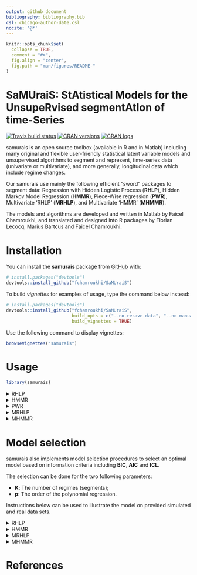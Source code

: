 ```yaml
---
output: github_document
bibliography: bibliography.bib
csl: chicago-author-date.csl
nocite: '@*'
---
```


<!-- README.md is generated from README.Rmd. Please edit that file -->

```r
knitr::opts_chunk$set(
  collapse = TRUE,
  comment = "#>",
  fig.align = "center",
  fig.path = "man/figures/README-"
)
```

# **SaMUraiS**: **S**t**A**tistical **M**odels for the **U**nsupe**R**vised segment**A**t**I**on of time-**S**eries

<!-- badges: start -->
[![Travis build status](https://travis-ci.org/fchamroukhi/SaMUraiS.svg?branch=master)](https://travis-ci.org/fchamroukhi/SaMUraiS)
[![CRAN versions](https://www.r-pkg.org/badges/version/samurais)](https://cran.r-project.org/web/packages/samurais/index.html)
[![CRAN logs](https://cranlogs.r-pkg.org/badges/samurais)](https://cran.rstudio.com/web/packages/samurais/index.html)
<!-- badges: end -->

samurais is an open source toolbox (available in R and in Matlab) including 
many original and flexible user-friendly statistical latent variable models 
and unsupervised algorithms to segment and represent, time-series data 
(univariate or multivariate), and more generally, longitudinal data which 
include regime changes.

Our samurais use mainly the following efficient "sword" packages to segment 
data: Regression with Hidden Logistic Process (**RHLP**), Hidden Markov Model
Regression (**HMMR**), Piece-Wise regression (**PWR**), Multivariate 'RHLP'
(**MRHLP**), and Multivariate 'HMMR' (**MHMMR**).

The models and algorithms are developed and written in Matlab by Faicel 
Chamroukhi, and translated and designed into R packages by Florian Lecocq, 
Marius Bartcus and Faicel Chamroukhi.

# Installation

You can install the **samurais** package from
[GitHub](https://github.com/fchamroukhi/SaMUraiS) with:

```r
# install.packages("devtools")
devtools::install_github("fchamroukhi/SaMUraiS")
```

To build *vignettes* for examples of usage, type the command below instead:

```r
# install.packages("devtools")
devtools::install_github("fchamroukhi/SaMUraiS", 
                         build_opts = c("--no-resave-data", "--no-manual"), 
                         build_vignettes = TRUE)
```

Use the following command to display vignettes:

```r
browseVignettes("samurais")
```

# Usage

```r
library(samurais)
```

<details>
  <summary>RHLP</summary>

```r
# Application to a toy data set
data("univtoydataset")
x <- univtoydataset$x
y <- univtoydataset$y

K <- 5 # Number of regimes (mixture components)
p <- 3 # Dimension of beta (order of the polynomial regressors)
q <- 1 # Dimension of w (order of the logistic regression: to be set to 1 for segmentation)
variance_type <- "heteroskedastic" # "heteroskedastic" or "homoskedastic" model

n_tries <- 1
max_iter = 1500
threshold <- 1e-6
verbose <- TRUE
verbose_IRLS <- FALSE

rhlp <- emRHLP(X = x, Y = y, K, p, q, variance_type, n_tries, 
               max_iter, threshold, verbose, verbose_IRLS)

rhlp$summary()

rhlp$plot()
```

```r
# Application to a real data set
data("univrealdataset")
x <- univrealdataset$x
y <- univrealdataset$y2

K <- 5 # Number of regimes (mixture components)
p <- 3 # Dimension of beta (order of the polynomial regressors)
q <- 1 # Dimension of w (order of the logistic regression: to be set to 1 for segmentation)
variance_type <- "heteroskedastic" # "heteroskedastic" or "homoskedastic" model

n_tries <- 1
max_iter = 1500
threshold <- 1e-6
verbose <- TRUE
verbose_IRLS <- FALSE

rhlp <- emRHLP(X = x, Y = y, K, p, q, variance_type, n_tries, 
               max_iter, threshold, verbose, verbose_IRLS)

rhlp$summary()

rhlp$plot()
```
</details>

<details>
  <summary>HMMR</summary>

```r
# Application to a toy data set
data("univtoydataset")
x <- univtoydataset$x
y <- univtoydataset$y

K <- 5 # Number of regimes (states)
p <- 3 # Dimension of beta (order of the polynomial regressors)
variance_type <- "heteroskedastic" # "heteroskedastic" or "homoskedastic" model

n_tries <- 1
max_iter <- 1500
threshold <- 1e-6
verbose <- TRUE

hmmr <- emHMMR(X = x, Y = y, K, p, variance_type, 
               n_tries, max_iter, threshold, verbose)

hmmr$summary()

hmmr$plot(what = c("smoothed", "regressors", "loglikelihood"))
```


```r
# Application to a real data set
data("univrealdataset")
x <- univrealdataset$x
y <- univrealdataset$y2

K <- 5 # Number of regimes (states)
p <- 3 # Dimension of beta (order of the polynomial regressors)
variance_type <- "heteroskedastic" # "heteroskedastic" or "homoskedastic" model

n_tries <- 1
max_iter <- 1500
threshold <- 1e-6
verbose <- TRUE

hmmr <- emHMMR(X = x, Y = y, K, p, variance_type, 
               n_tries, max_iter, threshold, verbose)

hmmr$summary()

hmmr$plot(what = c("smoothed", "regressors", "loglikelihood"))
```

</details>

<details>
  <summary>PWR</summary>

```r
# Application to a toy data set
data("univtoydataset")
x <- univtoydataset$x
y <- univtoydataset$y

K <- 5 # Number of segments
p <- 3 # Polynomial degree

pwr <- fitPWRFisher(X = x, Y = y, K, p)

pwr$summary()

pwr$plot()
```


```r
# Application to a real data set
data("univrealdataset")
x <- univrealdataset$x
y <- univrealdataset$y2

K <- 5 # Number of segments
p <- 3 # Polynomial degree

pwr <- fitPWRFisher(X = x, Y = y, K, p)

pwr$summary()

pwr$plot()
```

</details>

<details>
<summary>MRHLP</summary>

```r
# Application to a toy data set
data("multivtoydataset")
x <- multivtoydataset$x
y <- multivtoydataset[,c("y1", "y2", "y3")]

K <- 5 # Number of regimes (mixture components)
p <- 1 # Dimension of beta (order of the polynomial regressors)
q <- 1 # Dimension of w (order of the logistic regression: to be set to 1 for segmentation)
variance_type <- "heteroskedastic" # "heteroskedastic" or "homoskedastic" model

n_tries <- 1
max_iter <- 1500
threshold <- 1e-6
verbose <- TRUE
verbose_IRLS <- FALSE

mrhlp <- emMRHLP(X = x, Y = y, K, p, q, variance_type, n_tries, 
                 max_iter, threshold, verbose, verbose_IRLS)

mrhlp$summary()

mrhlp$plot()
```

```r
# Application to a real data set (human activity recogntion data)
data("multivrealdataset")
x <- multivrealdataset$x
y <- multivrealdataset[,c("y1", "y2", "y3")]

K <- 5 # Number of regimes (mixture components)
p <- 3 # Dimension of beta (order of the polynomial regressors)
q <- 1 # Dimension of w (order of the logistic regression: to be set to 1 for segmentation)
variance_type <- "heteroskedastic" # "heteroskedastic" or "homoskedastic" model

n_tries <- 1
max_iter <- 1500
threshold <- 1e-6
verbose <- TRUE
verbose_IRLS <- FALSE

mrhlp <- emMRHLP(X = x, Y = y, K, p, q, variance_type, n_tries, 
                 max_iter, threshold, verbose, verbose_IRLS)

mrhlp$summary()

mrhlp$plot()
```
</details>

<details>
  <summary>MHMMR</summary>

```r
# Application to a simulated data set
data("multivtoydataset")
x <- multivtoydataset$x
y <- multivtoydataset[,c("y1", "y2", "y3")]

K <- 5 # Number of regimes (states)
p <- 1 # Dimension of beta (order of the polynomial regressors)
variance_type <- "heteroskedastic" # "heteroskedastic" or "homoskedastic" model

n_tries <- 1
max_iter <- 1500
threshold <- 1e-6
verbose <- TRUE

mhmmr <- emMHMMR(X = x, Y = y, K, p, variance_type, n_tries, 
                 max_iter, threshold, verbose)

mhmmr$summary()

mhmmr$plot(what = c("smoothed", "regressors", "loglikelihood"))
```

```r
# Application to a real data set (human activity recognition data)
data("multivrealdataset")
x <- multivrealdataset$x
y <- multivrealdataset[,c("y1", "y2", "y3")]

K <- 5 # Number of regimes (states)
p <- 3 # Dimension of beta (order of the polynomial regressors)
variance_type <- "heteroskedastic" # "heteroskedastic" or "homoskedastic" model

n_tries <- 1
max_iter <- 1500
threshold <- 1e-6
verbose <- TRUE

mhmmr <- emMHMMR(X = x, Y = y, K, p, variance_type, n_tries, 
                 max_iter, threshold, verbose)

mhmmr$summary()

mhmmr$plot(what = c("smoothed", "regressors", "loglikelihood"))
```

</details>

# Model selection

samurais also implements model selection procedures to select an optimal model 
based on information criteria including **BIC**, **AIC** and **ICL**.

The selection can be done for the two following parameters:

 * **K**: The number of regimes (segments);
 * **p**: The order of the polynomial regression.

Instructions below can be used to illustrate the model on provided simulated 
and real data sets.

<details>
  <summary>RHLP</summary>

Let's select a RHLP model for the following time series:

```r
data("univtoydataset")
x = univtoydataset$x
y = univtoydataset$y

plot(x, y, type = "l", xlab = "x", ylab = "Y")
```

```r
selectedrhlp <- selectRHLP(X = x, Y = y, Kmin = 2, Kmax = 6, pmin = 0, pmax = 3)

selectedrhlp$plot(what = "estimatedsignal")
```

</details>

<details>
  <summary>HMMR</summary>

Let's select a HMMR model for the following time series:

```r
data("univtoydataset")
x = univtoydataset$x
y = univtoydataset$y

plot(x, y, type = "l", xlab = "x", ylab = "Y")
```

```r
selectedhmmr <- selectHMMR(X = x, Y = y, Kmin = 2, Kmax = 6, pmin = 0, pmax = 3)

selectedhmmr$plot(what = "smoothed")
```

</details>

<details>
<summary>MRHLP</summary>

Let's select a MRHLP model for the following multivariate time series:

<br />

```r
data("multivtoydataset")
x <- multivtoydataset$x
y <- multivtoydataset[, c("y1", "y2", "y3")]
matplot(x, y, type = "l", xlab = "x", ylab = "Y", lty = 1)
```

```r
selectedmrhlp <- selectMRHLP(X = x, Y = y, Kmin = 2, Kmax = 6, pmin = 0, pmax = 3)

selectedmrhlp$plot(what = "estimatedsignal")
```

</details>

<details>
  <summary>MHMMR</summary>

Let's select a MHMMR model for the following multivariate time series:

```r
data("multivtoydataset")
x <- multivtoydataset$x
y <- multivtoydataset[, c("y1", "y2", "y3")]
matplot(x, y, type = "l", xlab = "x", ylab = "Y", lty = 1)
```

```r
selectedmhmmr <- selectMHMMR(X = x, Y = y, Kmin = 2, Kmax = 6, pmin = 0, pmax = 3)

selectedmhmmr$plot(what = "smoothed")
```

</details>

# References
